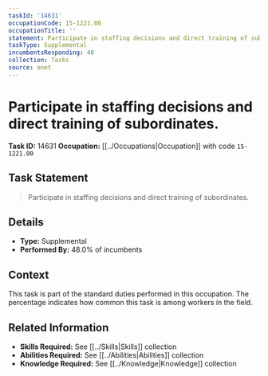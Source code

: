 ```yaml
---
taskId: '14631'
occupationCode: 15-1221.00
occupationTitle: ''
statement: Participate in staffing decisions and direct training of subordinates.
taskType: Supplemental
incumbentsResponding: 48
collection: Tasks
source: onet
---
```

# Participate in staffing decisions and direct training of subordinates.

**Task ID:** 14631
**Occupation:** [[../Occupations|Occupation]] with code `15-1221.00`

## Task Statement

> Participate in staffing decisions and direct training of subordinates.

## Details

- **Type:** Supplemental
- **Performed By:** 48.0% of incumbents

## Context

This task is part of the standard duties performed in this occupation. The percentage indicates how common this task is among workers in the field.

## Related Information

- **Skills Required:** See [[../Skills|Skills]] collection
- **Abilities Required:** See [[../Abilities|Abilities]] collection
- **Knowledge Required:** See [[../Knowledge|Knowledge]] collection

